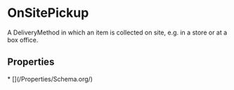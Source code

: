 # OnSitePickup

A DeliveryMethod in which an item is collected on site, e.g. in a store or at a box office.

## Properties

<Grid>
* [](/Properties/Schema.org/)

</Grid>


